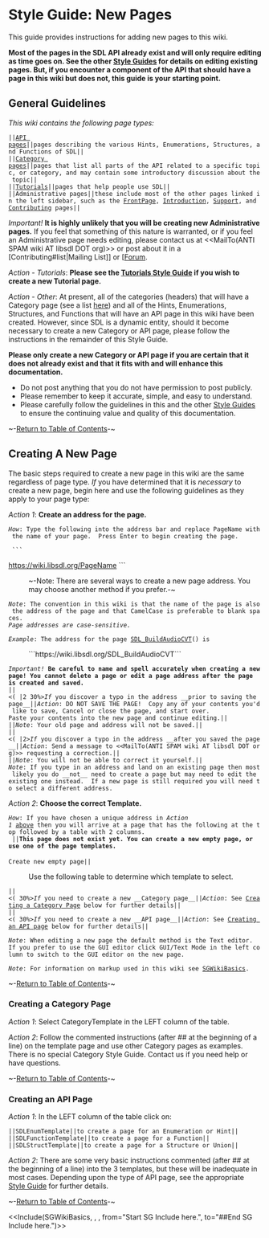 <!-- acl All:read -->

= Style Guide: New Pages =

This guide provides instructions for adding new pages to this wiki. 

'''Most of the pages in the SDL API already exist and will only require editing as time goes on.  See the other [[Contributing#guides|Style Guides]] for details on editing existing pages.  But, if you encounter a component of the API that should have a page in this wiki but does not, this guide is your starting point.'''


<span id="ToC"></span>

== General Guidelines ==
''This wiki contains the following page types:''
 ||[[CategoryAPI|API pages]]||pages describing the various Hints, Enumerations, Structures, and Functions of SDL||
 ||[[APIByCategory|Category pages]]||pages that list all parts of the API related to a specific topic, or category, and may contain some introductory discussion about the topic||
 ||[[Tutorials]]||pages that help people use SDL||
 ||Administrative pages||these include most of the other pages linked in the left sidebar, such as the [[FrontPage]], [[Introduction]], [[Support]], and [[Contributing]] pages||

''<span color="red">Important!</span>'' '''It is highly unlikely that you will be creating new Administrative pages.'''  If you feel that something of this nature is warranted, or if you feel an Administrative page needs editing, please contact us at <<MailTo(ANTI SPAM wiki AT libsdl DOT org)>> or post about it in a [Contributing#list|Mailing List]] or [[http://forums.libsdl.org/ Forum].  

''Action - Tutorials'': '''Please see the [[SGTutorials|Tutorials Style Guide]] if you wish to create a new Tutorial page.'''

''Action - Other'': At present, all of the categories (headers) that will have a Category page (see a list [[SGFunctions#CategoryTable|here]]) and all of the Hints, Enumerations, Structures, and Functions that will have an API page in this wiki have been created.  However, since SDL is a dynamic entity, should it become necessary to create a new Category or API page, please follow the instructions in the remainder of this Style Guide. 


'''Please only create a new Category or API page if you are certain that it does not already exist and that it fits with and will enhance this documentation.'''
* Do not post anything that you do not have permission to post publicly.
* Please remember to keep it accurate, simple, and easy to understand.
* Please carefully follow the guidelines in this and the other [[Contributing#guides|Style Guides]] to ensure the continuing value and quality of this documentation.

~-[[#ToC|Return to Table of Contents]]-~
<br/>

<span id="blank"></span>
== Creating A New Page ==
The basic steps required to create a new page in this wiki are the same regardless of page type.  ''If'' you have determined that it is ''necessary'' to create a new page, begin here and use the following guidelines as they apply to your page type:

<span id="creating"></span>
''Action 1'': '''Create an address for the page.'''

 ''How'': Type the following into the address bar and replace <code>PageName</code> with the name of your page.  Press Enter to begin creating the page.

  ```
https://wiki.libsdl.org/PageName
```
: ~-Note: There are several ways to create a new page address.  You may choose another method if you prefer.-~

 ''Note'': The convention in this wiki is that the name of the page is also the address of the page and that CamelCase is preferable to blank spaces.<br/>''Page addresses are case-sensitive.''

 ''Example'': The address for the page [[SDL_BuildAudioCVT]]() is
: ```https://wiki.libsdl.org/SDL_BuildAudioCVT```

 <span color="red">''Important!''</span> '''Be careful to name and spell accurately when creating a new page!  You cannot delete a page or edit a page address after the page is created and saved.'''
 ||<( |2 30%>''If'' you discover a typo in the address __prior to saving the page__||''Action'': DO NOT SAVE THE PAGE!  Copy any of your contents you'd like to save, <span color="blue">Cancel</span> or close the page, and start over.<br/>Paste your contents into the new page and continue editing.||
 ||''Note'': Your old page and address will not be saved.||
 ||<( |2>''If'' you discover a typo in the address __after you saved the page__||''Action'': Send a message to <<MailTo(ANTI SPAM wiki AT libsdl DOT org)>> requesting a correction.||
 ||''Note'': You will not be able to correct it yourself.||
 ''Note'': If you type in an address and land on an existing page then most likely you do __not__ need to create a page but may need to edit the existing one instead.  If a new page is still required you will need to select a different address.

''Action 2'': '''Choose the correct Template.'''

 ''How'': If you have chosen a unique address in ''Action 1'' [[#creating|above]] then you will arrive at a page that has the following at the top followed by a table with 2 columns.
  ||'''This page does not exist yet. You can create a new empty page, or use one of the page templates.'''<br/><br/><span color="blue">Create new empty page</span>||
: Use the following table to determine which template to select.

 ||<( 30%>''If'' you need to create a new __Category page__||''Action'': See [[#category|Creating a Category Page]] below for further details||
 ||<( 30%>''If'' you need to create a new __API page__||''Action'': See [[#api|Creating an API page]] below for further details||

 ''Note'': When editing a new page the default method is the Text editor.  If you prefer to use the GUI editor click <span color="blue">GUI/Text Mode</span> in the left column to switch to the GUI editor on the new page.

 ''Note'': For information on markup used in this wiki see [[SGWikiBasics]].


~-[[#ToC|Return to Table of Contents]]-~
<br/>
<span id="category"></span>
=== Creating a Category Page ===
''Action 1'': Select <span color="blue">CategoryTemplate</span> in the LEFT column of the table.

''Action 2'': Follow the commented instructions (after ## at the beginning of a line) on the template page and use other Category pages as examples.  There is no special Category Style Guide.  Contact us if you need help or have questions.

~-[[#ToC|Return to Table of Contents]]-~
<br/>
<span id="api"></span>
=== Creating an API Page ===
''Action 1'': In the LEFT column of the table click on:
 ||<span color="blue">SDLEnumTemplate</span>||to create a page for an Enumeration or Hint||
 ||<span color="blue">SDLFunctionTemplate</span>||to create a page for a Function||
 ||<span color="blue">SDLStructTemplate</span>||to create a page for a Structure or Union||

''Action 2'': There are some very basic instructions commented (after ## at the beginning of a line) into the 3 templates, but these will be inadequate in most cases.  Depending upon the type of API page, see the appropriate [[Contributing#guides|Style Guide]] for further details.

~-[[#ToC|Return to Table of Contents]]-~



<<Include(SGWikiBasics, , , from="Start SG Include here.", to="##End SG Include here.")>>
